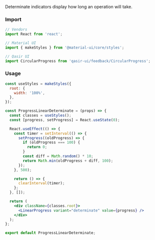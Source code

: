 
<Title>Circular determinate</Title>

<Subtitle>
Determinate indicators display how long an operation will take.
</Subtitle>

### Import
```js
// Vendors
import React from 'react';

// Material UI
import { makeStyles } from '@material-ui/core/styles';

// Qasir UI
import CircularProgress from 'qasir-ui/feedback/CircularProgress';
```

<h3 style={{marginBottom: 20}}>Usage</h3>

<ProgressLinearDeterminate/>

```jsx
const useStyles = makeStyles({
  root: {
    width: '100%',
  },
});

const ProgressLinearDeterminate = (props) => {
  const classes = useStyles();
  const [progress, setProgress] = React.useState(0);

  React.useEffect(() => {
    const timer = setInterval(() => {
      setProgress((oldProgress) => {
        if (oldProgress === 100) {
          return 0;
        }
        const diff = Math.random() * 10;
        return Math.min(oldProgress + diff, 100);
      });
    }, 500);

    return () => {
      clearInterval(timer);
    };
  }, []);

  return (
    <div className={classes.root}>
      <LinearProgress variant="determinate" value={progress} />
    </div>
  );
};

export default ProgressLinearDeterminate;
```